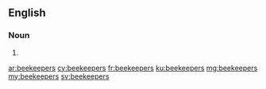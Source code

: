 ==English==

===Noun===
{{head|en|plural}}

# {{plural of|beekeeper|lang=en|nocat=1}}

[[ar:beekeepers]]
[[cy:beekeepers]]
[[fr:beekeepers]]
[[ku:beekeepers]]
[[mg:beekeepers]]
[[my:beekeepers]]
[[sv:beekeepers]]